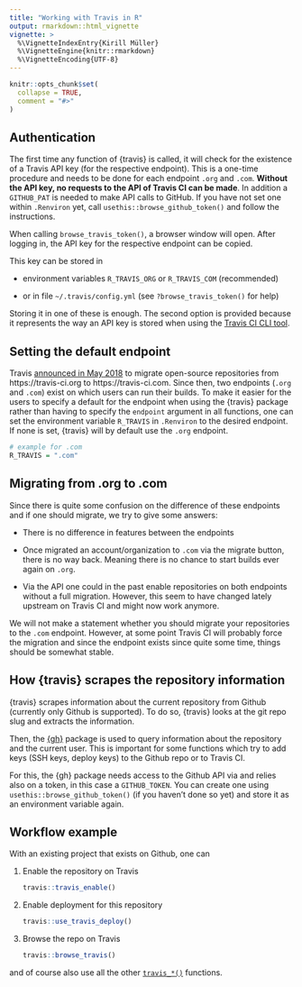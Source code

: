 ```yaml
---
title: "Working with Travis in R"
output: rmarkdown::html_vignette
vignette: >
  %\VignetteIndexEntry{Kirill Müller}
  %\VignetteEngine{knitr::rmarkdown}
  %\VignetteEncoding{UTF-8}
---
```


```r
knitr::opts_chunk$set(
  collapse = TRUE,
  comment = "#>"
)
```

## Authentication

The first time any function of {travis} is called, it will check for the existence of a Travis API key (for the respective endpoint).
This is a one-time procedure and needs to be done for each endpoint `.org` and `.com`.
**Without the API key, no requests to the API of Travis CI can be made**.
In addition a `GITHUB_PAT` is needed to make API calls to GitHub.
If you have not set one within `.Renviron` yet, call `usethis::browse_github_token()` and follow the instructions.

When calling `browse_travis_token()`, a browser window will open.
After logging in, the API key for the respective endpoint can be copied.

This key can be stored in 

- environment variables `R_TRAVIS_ORG` or `R_TRAVIS_COM` (recommended)

- or in file `~/.travis/config.yml` (see `?browse_travis_token()` for help)

Storing it in one of these is enough.
The second option is provided because it represents the way an API key is stored when using the [Travis CI CLI tool](https://github.com/travis-ci/travis.rb).

## Setting the default endpoint

Travis [announced in May 2018](https://blog.travis-ci.com/2018-05-02-open-source-projects-on-travis-ci-com-with-github-apps) to migrate open-source repositories from https://travis-ci.org to https://travis-ci.com.
Since then, two endpoints (`.org` and `.com`) exist on which users can run their builds.
To make it easier for the users to specify a default for the endpoint when using the {travis} package rather than having to specify the `endpoint` argument in all functions, one can set the environment variable `R_TRAVIS` in `.Renviron` to the desired endpoint.
If none is set, {travis} will by default use the `.org` endpoint.

```r
# example for .com
R_TRAVIS = ".com"
```

## Migrating from .org to .com

Since there is quite some confusion on the difference of these endpoints and if one should migrate, we try to give some answers:

- There is no difference in features between the endpoints

- Once migrated an account/organization to `.com` via the migrate button, there is no way back. 
  Meaning there is no chance to start builds ever again on `.org`.
  
- Via the API one could in the past enable repositories on both endpoints without a full migration.
  However, this seem to have changed lately upstream on Travis CI and might now work anymore.
  
We will not make a statement whether you should migrate your repositories to the `.com` endpoint.
However, at some point Travis CI will probably force the migration and since the endpoint exists since quite some time, things should be somewhat stable.

## How {travis} scrapes the repository information

{travis} scrapes information about the current repository from Github (currently only Github is supported).
To do so, {travis} looks at the git repo slug and extracts the <owner:repo> information.

Then, the [{gh}](https://github.com/r-lib/gh) package is used to query information about the repository and the current user.
This is important for some functions which try to add keys (SSH keys, deploy keys) to the Github repo or to Travis CI.

For this, the {gh} package needs access to the Github API via and relies also on a token, in this case a `GITHUB_TOKEN`.
You can create one using `usethis::browse_github_token()` (if you haven't done so yet) and store it as an environment variable again.

## Workflow example

With an existing project that exists on Github, one can

1. Enable the repository on Travis

    ```r
    travis::travis_enable()
    ```

1. Enable deployment for this repository

   ```r
   travis::use_travis_deploy()
   ```

1. Browse the repo on Travis

    ```r
    travis::browse_travis()
    ```

and of course also use all the other [`travis_*()`](https://docs.ropensci.org/travis/reference/index.html) functions.
